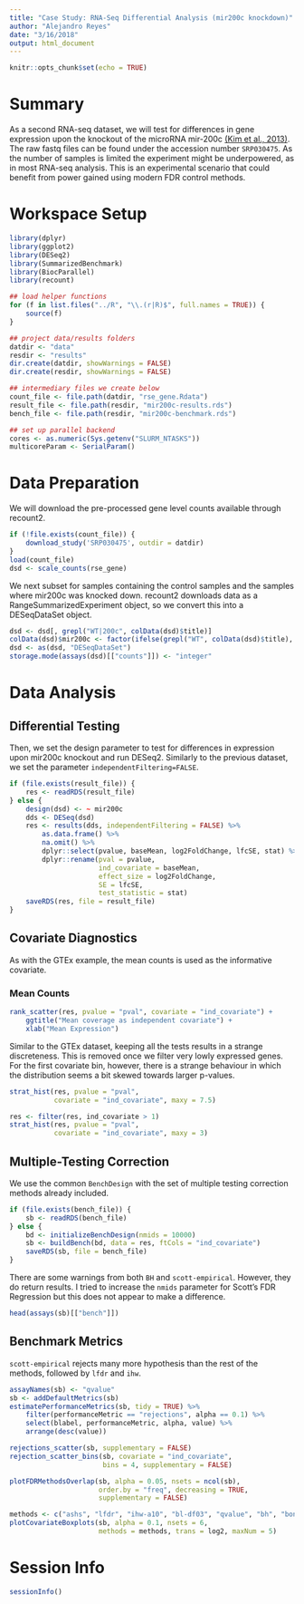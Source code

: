 ```yaml
---
title: "Case Study: RNA-Seq Differential Analysis (mir200c knockdown)"
author: "Alejandro Reyes"
date: "3/16/2018"
output: html_document
---
```


```r
knitr::opts_chunk$set(echo = TRUE)
```

# Summary

As a second RNA-seq dataset, we will test for differences in gene expression upon the knockout of the microRNA mir-200c [(Kim et al., 2013)](http://dx.doi.org/10.1038/nsmb.2701).  The raw fastq files can be found under the accession number `SRP030475`. As the number of samples is limited the experiment might be underpowered, as in most RNA-seq analysis. This is an experimental scenario that could benefit from power gained using modern FDR control methods.

# Workspace Setup

```r
library(dplyr)
library(ggplot2)
library(DESeq2)
library(SummarizedBenchmark)
library(BiocParallel)
library(recount)

## load helper functions
for (f in list.files("../R", "\\.(r|R)$", full.names = TRUE)) {
    source(f)
}

## project data/results folders
datdir <- "data"
resdir <- "results"
dir.create(datdir, showWarnings = FALSE)
dir.create(resdir, showWarnings = FALSE)

## intermediary files we create below
count_file <- file.path(datdir, "rse_gene.Rdata")
result_file <- file.path(resdir, "mir200c-results.rds")
bench_file <- file.path(resdir, "mir200c-benchmark.rds")

## set up parallel backend
cores <- as.numeric(Sys.getenv("SLURM_NTASKS"))
multicoreParam <- SerialParam()
```


# Data Preparation

We will download the pre-processed gene level counts available through recount2.

```r
if (!file.exists(count_file)) {
    download_study('SRP030475', outdir = datdir)
}
load(count_file)
dsd <- scale_counts(rse_gene)
```

We next subset for samples containing the control samples and the samples where mir200c was knocked down. recount2 downloads data as a RangeSummarizedExperiment object, so we convert this into a DESeqDataSet object. 

```r
dsd <- dsd[, grepl("WT|200c", colData(dsd)$title)]
colData(dsd)$mir200c <- factor(ifelse(grepl("WT", colData(dsd)$title), "WT", "KO"))
dsd <- as(dsd, "DESeqDataSet")
storage.mode(assays(dsd)[["counts"]]) <- "integer"
```

# Data Analysis

## Differential Testing

Then, we set the design parameter to test for differences in expression upon mir200c knockout and run DESeq2. Similarly to the previous dataset, we set the parameter `independentFiltering=FALSE`.

```r
if (file.exists(result_file)) {
    res <- readRDS(result_file)
} else {
    design(dsd) <- ~ mir200c
    dds <- DESeq(dsd)
    res <- results(dds, independentFiltering = FALSE) %>% 
        as.data.frame() %>%
        na.omit() %>% 
        dplyr::select(pvalue, baseMean, log2FoldChange, lfcSE, stat) %>%
        dplyr::rename(pval = pvalue,
                      ind_covariate = baseMean, 
                      effect_size = log2FoldChange,
                      SE = lfcSE, 
                      test_statistic = stat)
    saveRDS(res, file = result_file)
}
```

## Covariate Diagnostics

As with the GTEx example, the mean counts is used as the informative covariate.

### Mean Counts

```r
rank_scatter(res, pvalue = "pval", covariate = "ind_covariate") +
    ggtitle("Mean coverage as independent covariate") +
    xlab("Mean Expression")
```

Similar to the GTEx dataset, keeping all the tests results in a strange discreteness.
This is removed once we filter very lowly expressed genes.
For the first covariate bin, however, there is a strange behaviour in which the distribution seems a bit skewed towards larger p-values. 

```r
strat_hist(res, pvalue = "pval",
           covariate = "ind_covariate", maxy = 7.5)

res <- filter(res, ind_covariate > 1)
strat_hist(res, pvalue = "pval",
           covariate = "ind_covariate", maxy = 3)
```

## Multiple-Testing Correction

We use the common `BenchDesign` with the set of multiple testing correction methods already included.

```r
if (file.exists(bench_file)) {
    sb <- readRDS(bench_file)
} else {
    bd <- initializeBenchDesign(nmids = 10000)
    sb <- buildBench(bd, data = res, ftCols = "ind_covariate")
    saveRDS(sb, file = bench_file)
}
```

There are some warnings from both `BH` and `scott-empirical`. However, they do return results.
I tried to increase the `nmids` parameter for Scott's FDR Regression but this does not appear to make a difference.

```r
head(assays(sb)[["bench"]])
```

## Benchmark Metrics

`scott-empirical` rejects many more hypothesis than the rest of the methods, followed by `lfdr` and `ihw`.

```r
assayNames(sb) <- "qvalue"
sb <- addDefaultMetrics(sb)
estimatePerformanceMetrics(sb, tidy = TRUE) %>%
    filter(performanceMetric == "rejections", alpha == 0.1) %>%
    select(blabel, performanceMetric, alpha, value) %>%
    arrange(desc(value))
```

```r
rejections_scatter(sb, supplementary = FALSE)
rejection_scatter_bins(sb, covariate = "ind_covariate",
                       bins = 4, supplementary = FALSE)
```

```r
plotFDRMethodsOverlap(sb, alpha = 0.05, nsets = ncol(sb),
                      order.by = "freq", decreasing = TRUE,
                      supplementary = FALSE)
```

```r
methods <- c("ashs", "lfdr", "ihw-a10", "bl-df03", "qvalue", "bh", "bonf", "scott-empirical")
plotCovariateBoxplots(sb, alpha = 0.1, nsets = 6,
                      methods = methods, trans = log2, maxNum = 5)
```

# Session Info

```r
sessionInfo()
```
